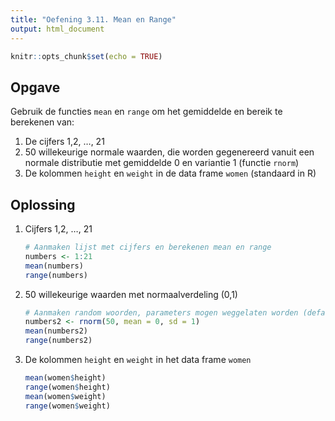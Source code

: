 ```yaml
---
title: "Oefening 3.11. Mean en Range"
output: html_document
---
```


```r
knitr::opts_chunk$set(echo = TRUE)
```

## Opgave

Gebruik de functies `mean` en `range` om het gemiddelde en bereik te berekenen van:

1. De cijfers 1,2, ..., 21
2. 50 willekeurige normale waarden, die worden gegenereerd vanuit een normale distributie met gemiddelde 0 en variantie 1 (functie `rnorm`)
3. De kolommen `height` en `weight` in de data frame `women` (standaard in R)


## Oplossing

1. Cijfers 1,2, ..., 21

    ```r
    # Aanmaken lijst met cijfers en berekenen mean en range
    numbers <- 1:21
    mean(numbers)
    range(numbers)
    ```

2. 50 willekeurige waarden met normaalverdeling (0,1)

    ```r
    # Aanmaken random woorden, parameters mogen weggelaten worden (default waarden)
    numbers2 <- rnorm(50, mean = 0, sd = 1)
    mean(numbers2)
    range(numbers2)
    ```

3. De kolommen `height` en `weight` in het data frame `women`

    ```r
    mean(women$height)
    range(women$height)
    mean(women$weight)
    range(women$weight)
    ```